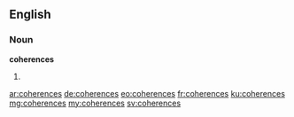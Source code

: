 ==English==

===Noun===
'''coherences'''

# {{plural of|coherence}}

[[ar:coherences]]
[[de:coherences]]
[[eo:coherences]]
[[fr:coherences]]
[[ku:coherences]]
[[mg:coherences]]
[[my:coherences]]
[[sv:coherences]]